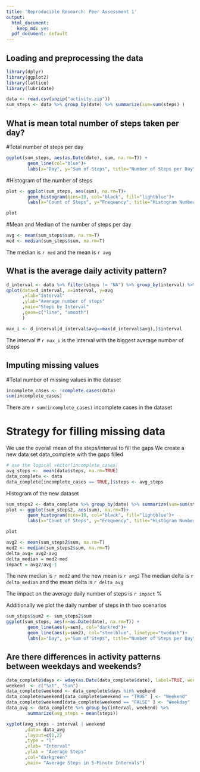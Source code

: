 ```yaml
---
title: 'Reproducible Research: Peer Assessment 1'
output:
  html_document:
    keep_md: yes
  pdf_document: default
---
```


## Loading and preprocessing the data
```r
library(dplyr)
library(ggplot2)
library(lattice)
library(lubridate)
```

```r
data <- read.csv(unzip("activity.zip"))
sum_steps <- data %>% group_by(date) %>% summarize(sum=sum(steps) )
```

## What is mean total number of steps taken per day?
#Total number of steps per day
```r
ggplot(sum_steps, aes(as.Date(date), sum, na.rm=T)) +
        geom_line(col="blue")+
        labs(x="Day", y="Sum of Steps", title="Number of Steps per Day")
```

#Histogram of the number of steps
```r
plot <- ggplot(sum_steps, aes(sum), na.rm=T)+
        geom_histogram(bins=10, col="black", fill="lightblue")+
        labs(x="Count of Steps", y="Frequency", title="Histogram Number of Steps")
```
```r
plot
```


#Mean and Median of the number of steps per day 
```r
avg <- mean(sum_steps$sum, na.rm=T)
med <- median(sum_steps$sum, na.rm=T)
```
The median is `r med` and the mean is `r avg`


## What is the average daily activity pattern?

```r
d_interval <- data %>% filter(steps != "NA") %>% group_by(interval) %>% summarize(avg=mean(steps) )
qplot(data=d_interval, x=interval, y=avg
      ,xlab="Interval"
      ,ylab="Average number of steps"
      ,main="Steps by Interval"
      ,geom=c("line", "smooth")
      )

max_i <- d_interval[d_interval$avg==max(d_interval$avg),]$interval
```
The interval # `r max_i` is the interval with the biggest average number of steps


## Imputing missing values
#Total number of missing values in the dataset
```r
incomplete_cases <- !complete.cases(data)
sum(incomplete_cases)
```
There are `r sum(incomplete_cases)` incomplete cases in the dataset

# Strategy for filling missing data 
We use the overall mean of the steps/interval to fill the gaps
We create a new data set data_complete with the gaps filled
```r
# use the logical vector(incomplete_cases)
avg_steps <-  mean(data$steps, na.rm=TRUE)
data_complete <- data
data_complete[incomplete_cases == TRUE,]$steps <- avg_steps 

```

Histogram of the new dataset
```r
sum_steps2 <- data_complete %>% group_by(date) %>% summarize(sum=sum(steps) )
plot <- ggplot(sum_steps2, aes(sum), na.rm=T)+
        geom_histogram(bins=10, col="black", fill="lightblue")+
        labs(x="Count of Steps", y="Frequency", title="Histogram Number of Steps")
```
```r
plot
```
```r
avg2 <- mean(sum_steps2$sum, na.rm=T)
med2 <- median(sum_steps2$sum, na.rm=T)
delta_avg= avg2-avg
delta_median = med2-med
impact = avg2/avg-1
```
The new median is `r med2` and the new mean is `r avg2`
The median delta is `r delta_median` and the mean delta is `r delta_avg`

The impact on the average daily number of steps is `r impact` %

Additionally we plot the daily number of steps in th two scenarios
```r
sum_steps$sum2 <- sum_steps2$sum
ggplot(sum_steps, aes(x=as.Date(date), na.rm=T)) +
        geom_line(aes(y=sum), col="darkred")+
        geom_line(aes(y=sum2), col="steelblue", linetype="twodash")+
        labs(x="Day", y="Sum of Steps", title="Number of Steps per Day")
```

## Are there differences in activity patterns between weekdays and weekends?
```r
data_complete$days <- wday(as.Date(data_complete$date), label=TRUE, week_start=1, locale="en_US") # add T/F if day is a weekend
weekend  <- c("Sat", "Sun")
data_complete$weekend <- data_complete$days %in% weekend
data_complete$weekend[data_complete$weekend == "TRUE" ] <- "Weekend"
data_complete$weekend[data_complete$weekend == "FALSE" ] <- "Weekday"
data_avg <- data_complete %>% group_by(interval, weekend) %>%
        summarize(avg_steps = mean(steps))

xyplot(avg_steps ~ interval | weekend
       ,data= data_avg
       ,layout=c(1,2)
       ,type = "l"
       ,xlab= "Interval"
       ,ylab = "Average Steps"
       ,col="darkgreen"
       ,main= "Average Steps in 5-Minute Intervals")
```







